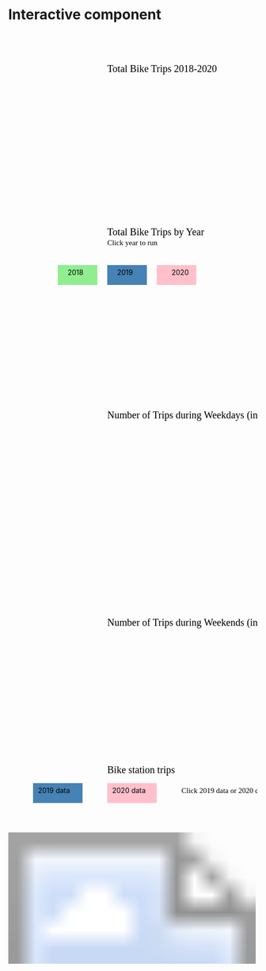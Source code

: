 # Interactive component
<html lang="en">
    
<head>
        <meta charset="utf-8">
        <title></title>
        <script src="https://d3js.org/d3.v6.js"></script>
        <style type ="text/css">

  .line1 {
        fill: none;
        stroke: steelblue;
        stroke-width: 2.0px;
      }
	  
	  .line18 {
        fill: none;
        stroke: green;
        stroke-width: 2.0px;
      }
	  
	  .line19 {
        fill: none;
        stroke: blue;
        stroke-width: 2.0px;
      }
	  .line20 {
        fill: none;
        stroke: red;
        stroke-width: 2.0px;
      }
	  
	  
	  #format1{
			  font-size:20px;
			  font-family:Palatino;}
			  
	  #format2{
			  font-size:15px;
			  font-family:Palatino;}
        </style>
		
		
      
    </head>
    
    <body>
    <svg width="800" height="500" id="svg3">
	<text id="format1" x="200" y="80">Total Bike Trips 2018-2020</text>
	</svg>
	
	  <svg width="800" height="500" id="svg4">
	<text id="format1" x="200" y="80">Total Bike Trips by Year</text>
	<text id="format2" x="200" y="100">Click year to run</text>
	<rect id="year18" x="100" y="140" width=80 height=40 fill="lightgreen"></rect>
	<rect id="year19" x="200" y="140" width=80 height=40 fill="steelblue"></rect>
	<rect id="year20" x="300" y="140" width=80 height=40 fill="pink"></rect>
	<text x="120" y="160">2018</text>
	<text x="220" y="160">2019</text>
	<text x="330" y="160">2020</text>
	

	  </svg>
	
    <svg width="800" height="600" id="svg1">
	<text id="format1" x="200" y="120">Number of Trips during Weekdays (in thousands)</text>
	</svg>
	
    <svg width="800" height="600" id="svg2">
	<text id="format1" x="200" y="160">Number of Trips during Weekends (in thousands)</text>
	</svg>
	
	  <svg width="800" height="50" id="svg6">
	 </svg>
	
    <svg width="1000" height="800" id="svg5">
	<text id="format1" x="200" y="20">Bike station trips</text>
	<text id="format2" x="350" y="60">Click 2019 data or 2020 data to show top 10 busiest stations</text>
	<image xlink:href="https://raw.githubusercontent.com/ds-eda-viz/NYC-Bike-Share/main/rendered_data/map.PNG" x="0" y="50" width="500" height="750"></image>
	<rect id="data_19" x="50" y="40" width="100" height="40" fill="steelblue"></rect>
	<rect id="data_20" x="200" y="40"  width="100" height="40" fill="pink"></rect>
	<text x="60" y="60">2019 data</text>
	<text x="210" y="60">2020 data</text>
	<text x="550" y="100">Total trips in thousand</text>
	</svg>
	
    
    <script>
      
	  var svg3 = d3.select("#svg3")
      var margin3 = {top: 100, right: 50, bottom: 30, left: 60}
      var width3 =  +svg3.attr("width") - margin3.left - margin3.right
      var height3 = +svg3.attr("height") - margin3.top - margin3.bottom
      var g3 = svg3.append("g").attr("transform", `translate(${margin3.left}, ${margin3.top})`);
      var parseTime = d3.timeParse("%b-%y");
      var xScale3 = d3.scaleTime().range([0, width3]);
      var yScale3 = d3.scaleLinear()
        .domain([70000, 3000000])
        .range([height3, 0]);
      var line3 = d3.line()
        .x(d => xScale3(d.date))
        .y(d => yScale3(d.high));
      var data3 = 
      [{"date":"Jan-18","high":718994},
		{"date":"Feb-18","high":843114},
		{"date":"Mar-18","high":976672},
		{"date":"Apr-18","high":1307543},
		{"date":"May-18","high":1824710},
		{"date":"Jun-18","high":1953103},
		{"date":"Jul-18","high":1913625},
		{"date":"Aug-18","high":1977177},
		{"date":"Sep-18","high":1877884},
		{"date":"Oct-18","high":1878657},
		{"date":"Nov-18","high":1260355},
		{"date":"Dec-18","high":1016505},
		{"date":"Jan-19","high":967287},
		{"date":"Feb-19","high":943744},
		{"date":"Mar-19","high":1327960},
		{"date":"Apr-19","high":1766094},
		{"date":"May-19","high":1924563},
		{"date":"Jun-19","high":2125370},
		{"date":"Jul-19","high":2181064},
		{"date":"Aug-19","high":2344224},
		{"date":"Sep-19","high":2444900},
		{"date":"Oct-19","high":2092573},
		{"date":"Nov-19","high":1478708},
		{"date":"Dec-19","high":955210},
		{"date":"Jan-20","high":1240596},
		{"date":"Feb-20","high":1146830},
		{"date":"Mar-20","high":1068457},
		{"date":"Apr-20","high":682762},
		{"date":"May-20","high":1487890},
		{"date":"Jun-20","high":1882273},
		{"date":"Jul-20","high":2105808},
		{"date":"Aug-20","high":2329514},
		{"date":"Sep-20","high":2488225},
		{"date":"Oct-20","high":2248869}];
		
      data3.forEach(function(d) {
            d.date = parseTime(d.date);
      });
     
      xScale3
        .domain(d3.extent(data3, d => d.date));
        
      g3.append("g")
          .attr("transform", `translate(0, ${height3})`)
          .call(d3.axisBottom(xScale3).ticks(18));
      g3.append("g")
          .call(d3.axisLeft(yScale3));
      g3.append("path")
          .datum(data3)
          .attr("class", "line1")
          .attr("fill", "none")
          .attr("d", line3);
		  
	  let totalLength1 = svg3.select('.line1').node().getTotalLength();

	  svg3.select('.line1')
		.attr("stroke-dasharray", totalLength1 + " " + totalLength1)
		.attr("stroke-dashoffset", totalLength1)
		.transition() // Call Transition Method
		.duration(2000) // Set Duration timing (ms)
		.ease(d3.easeLinear) // Set Easing option
		.attr("stroke-dashoffset", 0); 
		
		
//////////////////////////////////////////////////////////////////////// 
var svg4 = d3.select("#svg4")
      var margin4 = {top: 100, right: 50, bottom: 30, left: 60}
      var width4 =  +svg4.attr("width") - margin4.left - margin4.right
      var height4 = +svg4.attr("height") - margin4.top - margin4.bottom
      var g4 = svg4.append("g").attr("transform", `translate(${margin4.left}, ${margin4.top})`);
	  
      var parseTime4 = d3.timeParse("%b");
      var xScale4 = d3.scaleTime().range([0, width4]);
      var yScale4 = d3.scaleLinear()
        .domain([70000, 3000000])
        .range([height4, 0]);
      var line4 = d3.line()
        .x(d => xScale4(d.date))
        .y(d => yScale4(d.high));
      var data18 = 
      [{"date":"Jan","high":718994},
		{"date":"Feb","high":843114},
		{"date":"Mar","high":976672},
		{"date":"Apr","high":1307543},
		{"date":"May","high":1824710},
		{"date":"Jun","high":1953103},
		{"date":"Jul","high":1913625},
		{"date":"Aug","high":1977177},
		{"date":"Sep","high":1877884},
		{"date":"Oct","high":1878657},
		{"date":"Nov","high":1260355},
		{"date":"Dec","high":1016505}
		];
	    var data19 = 
      [{"date":"Jan","high":967287},
		{"date":"Feb","high":943744},
		{"date":"Mar","high":1327960},
		{"date":"Apr","high":1766094},
		{"date":"May","high":1924563},
		{"date":"Jun","high":2125370},
		{"date":"Jul","high":2181064},
		{"date":"Aug","high":2344224},
		{"date":"Sep","high":2444900},
		{"date":"Oct","high":2092573},
		{"date":"Nov","high":1478708},
		{"date":"Dec","high":955210}
		];
		var data20=
		[{"date":"Jan","high":1240596},
		{"date":"Feb","high":1146830},
		{"date":"Mar","high":1068457},
		{"date":"Apr","high":682762},
		{"date":"May","high":1487890},
		{"date":"Jun","high":1882273},
		{"date":"Jul","high":2105808},
		{"date":"Aug","high":2329514},
		{"date":"Sep","high":2488225},
		{"date":"Oct","high":2248869}];
		
      data18.forEach(function(d) {
            d.date = parseTime4(d.date);
      });
      data19.forEach(function(d) {
            d.date = parseTime4(d.date);
      });
	  data20.forEach(function(d) {
            d.date = parseTime4(d.date);
      });
      xScale4
        .domain(d3.extent(data18, d => d.date));
        
      g4.append("g")
          .attr("transform", `translate(0, ${height4})`)
          .call(d3.axisBottom(xScale4).ticks(18));
      g4.append("g")
          .call(d3.axisLeft(yScale4))
      g4.append("path")
          .datum(data18)
          .attr("class", "line18")
          .attr("fill", "none")
          .attr("d", line4);
	
      g4.append("path")
          .datum(data19)
          .attr("class", "line19")
          .attr("fill", "none")
          .attr("d", line4);
	
	  g4.append("path")
          .datum(data20)
          .attr("class", "line20")
          .attr("fill", "none")
          .attr("d", line4);
	  
	  let totalLength18 = svg4.select('.line18').node().getTotalLength();
	  let totalLength19 = svg4.select('.line19').node().getTotalLength();
	  let totalLength20 = svg4.select('.line20').node().getTotalLength();
	  
	  svg4.select("#year18")
		  .on("click", function() {
			svg4.select('.line18')
			.attr("stroke-dasharray", totalLength18 + " " + totalLength18)
			.attr("stroke-dashoffset", totalLength18)
			.transition() // Call Transition Method
			.duration(2000) // Set Duration timing (ms)
			.ease(d3.easeLinear) // Set Easing option
			.attr("stroke-dashoffset", 0); 
			  });
	  
	  svg4.select("#year19")
		  .on("click", function() {
			svg4.select('.line19')
			.attr("stroke-dasharray", totalLength19 + " " + totalLength19)
			.attr("stroke-dashoffset", totalLength19)
			.transition() // Call Transition Method
			.duration(2000) // Set Duration timing (ms)
			.ease(d3.easeLinear) // Set Easing option
			.attr("stroke-dashoffset", 0); 
			  });
	 svg4.select("#year20")
		  .on("click", function() {
			svg4.select('.line20')
			.attr("stroke-dasharray", totalLength20 + " " + totalLength20)
			.attr("stroke-dashoffset", totalLength20)
			.transition() // Call Transition Method
			.duration(2000) // Set Duration timing (ms)
			.ease(d3.easeLinear) // Set Easing option
			.attr("stroke-dashoffset", 0); 
			  });


////////////////////////////////////////////////////////////////////////
	  
      var svg1 = d3.select("#svg1")
      var margin = {top: 150, right: 50, bottom: 50, left: 50}
      var width =  svg1.attr("width") - margin.left - margin.right
      var height = svg1.attr("height") - margin.top - margin.bottom
      var g1 = svg1.append("g").attr("transform", `translate(${margin.left}, ${margin.top})`);

      var xScale = d3.scaleBand().domain(d3.range(24)).range([0, width]).paddingInner(0.05);
      var yScale = d3.scaleLinear().domain([0, 4000]).range([height, 0]);
        
      var xAxis = d3.axisBottom(xScale);
      var yAxis = d3.axisLeft(yScale);
      
      g1.append("g").attr("transform", `translate(0, ${height})`).call(xAxis);
      g1.append("g").call(yAxis);
      g1.append("g").call(yAxis);
      
      var readfile = function(d){
        return {
          is_weekend: d.is_weekend,
          hour: d.hour,
          trips: d.total_num_trips/1000 
        }
      };
      
      d3.csv("https://raw.githubusercontent.com/ds-eda-viz/NYC-Bike-Share/main/rendered_data/weekend_weekday_dist.csv", readfile)
        .then(function(data){
          
          var weekday = data.filter(function(d) {return d.is_weekend == "weekday";});
          var bars = g1.selectAll(".bar").data(weekday).enter().append("rect").attr("class", "bar")
          
          bars.attr("x", function(d) {return xScale(d.hour);})
          .attr("y", function(d) {return yScale(d.trips);})
          .attr("width", xScale.bandwidth()*0.95)
          .attr("height", function(d) {return height - yScale(d.trips)})
          .attr("fill", "steelblue")
          .on("mouseover", function(){ d3.select(this).attr("fill", "orange");})
		  
          .on("mouseout", function(){ d3.select(this).attr("fill", "steelblue");});
          
         
          
        });
        
      ///////////////////////////////////////////////////////////////////
      
      var svg = d3.select("#svg2")
      var margin = {top: 150, right: 50, bottom: 50, left: 50}
      var width =  svg.attr("width") - margin.left - margin.right
      var height = svg.attr("height") - margin.top - margin.bottom
      var g2 = svg.append("g").attr("transform", `translate(${margin.left}, ${margin.top})`);
      
      var xScale = d3.scaleBand().domain(d3.range(24)).range([0, width]);
      var yScale = d3.scaleLinear().domain([0, 4000]).range([height, 0]);
        
      var xAxis = d3.axisBottom(xScale);
      var yAxis = d3.axisLeft(yScale);
      
      g2.append("g").attr("transform", `translate(0, ${height})`).call(xAxis);
      g2.append("g").call(yAxis)
      
      d3.csv("https://raw.githubusercontent.com/ds-eda-viz/NYC-Bike-Share/main/rendered_data/weekend_weekday_dist.csv", readfile)
        .then(function(data){
          var weekend = data.filter(function(d) {return d.is_weekend == "weekend";})
          var bars = g2.selectAll(".bar").data(weekend).enter().append("rect").attr("class", "bar")
          
          bars.attr("x", function(d) {return xScale(d.hour);})
          .attr("y", function(d) {return yScale(d.trips);})
          .attr("width", xScale.bandwidth()*0.95)
          .attr("height", function(d) {return height - yScale(d.trips)})
          .attr("fill", "steelblue")
          .on("mouseover", function(){ d3.select(this).attr("fill", "orange");})
          .on("mouseout", function(){ d3.select(this).attr("fill", "steelblue");});
          
         
        });
//////////////////////////////////////////////////////////////////////
var svg5=d3.select("#svg5");
			var station_2019=[{"key":"A", x:225, y:450, t:157, name: "Pershing Square North", sid: "Top1"},
			{"key":"B", x:175, y:550, t:122, name: "E 17 St & Broadway", sid: "Top2"},
			{"key":"C", x:150, y:460, t:120, name: "8 Ave & W 31 St", sid: "Top3"},
			{"key":"D", x:175, y:520, t:113, name: "Broadway & E 22 St", sid: "Top4"},
			{"key":"E", x:170, y:520, t:113, name: "Broadway & E 14 St", sid: "Top5"},
			{"key":"F", x:145, y:510, t:110, name: "W 21 St & 6 Ave", sid: "Top6"},
			{"key":"G", x:70, y:650,  t:106, name: "West St & Chambers St", sid: "Top7"},
			{"key":"H", x:210, y:360, t:103, name: "Broadway & W 60 St", sid: "Top8"},
			{"key":"I", x:100, y:570, t:101, name: "Christopher St & Greenwich St", sid: "Top9"},
			{"key":"J", x:120, y:410, t:99, name: "12 Ave & W 40 St", sid: "Top10"}];
			
			var station_2020=[{"key":"A", x:70, y:650, t:88, name: "West St & Chambers St", sid: "Top1"},
			{"key":"B", x:120, y:410, t:88, name: "12 Ave & W 40 St", sid: "Top2"},
			{"key":"C", x:145, y:510, t:84, name: "W 21 St & 6 Ave", sid: "Top3"},
			{"key":"D", x:318, y:375, t:84, name: "1 Ave & E 68 St", sid: "Top4"},
			{"key":"E", x:210, y:360, t:79, name: "Broadway & W 60 St", sid: "Top5"},
			{"key":"F", x:175, y:550, t:76, name: "E 17 St & Broadway", sid: "Top6"},
			{"key":"G", x:100, y:570, t:74, name: "Christopher St & Greenwich St", sid: "Top7"},
			{"key":"H", x:220, y:580, t:72, name: "E 13 St & Avenue A", sid: "Top8"},
			{"key":"I", x:80, y:580, t:71, name: "Pier 40 - Hudson River Park", sid: "Top9"},
			{"key":"J", x:175, y:520, t:68, name: "Broadway & E 22 St", sid: "Top10"}];

	        
			svg5.append("g").attr("id","rects")
				.selectAll("rect")
				.data(station_2019, d=>d.key)
				.enter()
				.append("rect")
				.attr("x","525")
				.attr("y",(d,i)=>i*60+150)
				.attr("width",d=>(d.t))
				.attr("height",40)
				.attr("fill","steelblue");
				
			svg5.append("g").attr("id", "texts")
			    .selectAll("text")
				.data(station_2019, d=>d.key)
				.enter()
				.append("text")
				.attr("x",d=>d.t+535)
				.attr("y",(d,i)=>i*60+165)
				.text(d=> `Trips: ${d.t}, ${d.sid}`)
				.style("font-size", '10px');
				
			svg5.append("g").attr("id", "textsadd")
			    .selectAll("text")
				.data(station_2019, d=>d.key)
				.enter()
				.append("text")
				.attr("x",d=>d.t+535)
				.attr("y",(d,i)=>i*60+180)
				.text(d=> `${d.name}`)
				.style("font-size", '10px');
				
			svg5.append("g").attr("id","circles")
			    .selectAll("circle")
				.data(station_2019, d=>d.key)
				.enter()
				.append("circle")
				.attr("cx",d=>d.x)
				.attr("cy",d=>d.y)
				.attr("r", 8)
				.attr("fill", "blue");	
				
			svg5.append("g").attr("id","texts_c")
			    .selectAll("text")
				.data(station_2019, d=>d.key)
				.enter()
				.append("text")
				.attr("x",d=>d.x)
				.attr("y",d=>d.y-10)
				.text(d=> `${d.sid}`)
				.style('fill', 'blue');
			
			function changeyear_19(){
			
				rects1=d3.select("#svg5").select("#rects")
				.selectAll("rect")
				.data(station_2019, d=>d.key);
				
			   texts1=d3.select("#svg5").select("#texts")
				.selectAll("text")
				.data(station_2019, d=>d.key);
				
			   textsadd1=d3.select("#svg5").select("#textsadd")
				.selectAll("text")
				.data(station_2019, d=>d.key);
				
				
			   circles1=d3.select("#svg5").select("#circles")
				.selectAll("circle")
				.data(station_2019, d=>d.key);
				
			   texts_c1=d3.select("#svg5").select("#texts_c")
				.selectAll("text")
				.data(station_2019, d=>d.key);
			   
			   rects1.enter()
				.append("rect")
				.merge(rects1)
				.attr("x","525")
				.attr("y",(d,i)=>i*60+150)
				.attr("width",d=>d.t)
				.attr("height",40)
				.transition()
				.duration(500)
				.attr("fill","steelblue");
				
				rects1.exit().remove();	
				
			
			   texts1.enter()
				.append("text")
				.merge(texts1)
				.attr("x",d=>d.t+535)
				.attr("y",(d,i)=>i*60+165)
				.text(d=> `Trips: ${d.t}, ${d.sid}`)
				.style("font-size", '10px');
		
				
				texts1.exit().remove();	
				
			    textsadd1.enter()
				.append("text")
				.merge(textsadd1)
				.attr("x",d=>d.t+535)
				.attr("y",(d,i)=>i*60+180)
				.text(d=> `${d.name}`)
				.style("font-size", '10px');
		
				textsadd1.exit().remove();	
				
				
			   circles1.enter()
				.append("circle")
				.merge(circles1)
				.attr("cx",d=>d.x)
				.attr("cy",d=>d.y)
				.attr("r", 8)
				.attr("fill", "blue");	
				
				circles1.exit().remove();	
				
			   texts_c1.enter()
				.append("text")
				.merge(texts_c1)
				.attr("x",d=>d.x)
				.attr("y",d=>d.y-10)
				.text(d=> `${d.sid}`)
				.style('fill', 'blue');
				
				texts_c1.exit().remove();	
		
			};
			
			
			function changeyear_20(){
			   
			   rects2=d3.select("#svg5").select("#rects")
				.selectAll("rect")
				.data(station_2020, d=>d.key);
				
			   texts2=d3.select("#svg5").select("#texts")
				.selectAll("text")
				.data(station_2020, d=>d.key);
				
			   textsadd2=d3.select("#svg5").select("#textsadd")
				.selectAll("text")
				.data(station_2020, d=>d.key);
				
			   circles2=d3.select("#svg5").select("#circles")
				.selectAll("circle")
				.data(station_2020, d=>d.key);
				
			  texts_c2=d3.select("#svg5").select("#texts_c")
				.selectAll("text")
				.data(station_2020, d=>d.key);
				
			   rects2.enter()
				.append("rect")
				.merge(rects2)
				.attr("x","525")
				.attr("y",(d,i)=>i*60+150)
				.attr("width",d=>d.t)
				.attr("height",40)
				.transition()
				.duration(500)
				.attr("fill","pink");
				
				rects2.exit().remove();	
				
				
				texts2.enter()
				.append("text")
				.merge(texts2)
				.attr("x",d=>d.t+535)
				.attr("y",(d,i)=>i*60+165)
				.text(d=> `Trips: ${d.t}, ${d.sid}`)
				.style("font-size", '10px');
				
				texts2.exit().remove();	
				
				
				textsadd2.enter()
				.append("text")
				.merge(textsadd2)
				.attr("x",d=>d.t+535)
				.attr("y",(d,i)=>i*60+180)
				.text(d=> `${d.name}`)
				.style("font-size", '10px');
		
				textsadd2.exit().remove();	
				
				circles2.enter()
				.append("circle")
				.merge(circles2)
				.attr("cx",d=>d.x)
				.attr("cy",d=>d.y)
				.attr("r", 8)
				.attr("fill", "red");	
				
				circles2.exit().remove();	
				
				texts_c2.enter()
				.append("text")
				.merge(texts_c2)
				.attr("x",d=>d.x)
				.attr("y",d=>d.y-10)
				.text(d=> `${d.sid}`)
				.style('fill', 'red');
				
				texts_c2.exit().remove();
				};
				
			d3.select("#svg5").select("#data_19")
			.on("click",changeyear_19);
			
			d3.select("#svg5").select("#data_20")
			.on("click",changeyear_20);
				
    </script>
    
    </body>

</html>